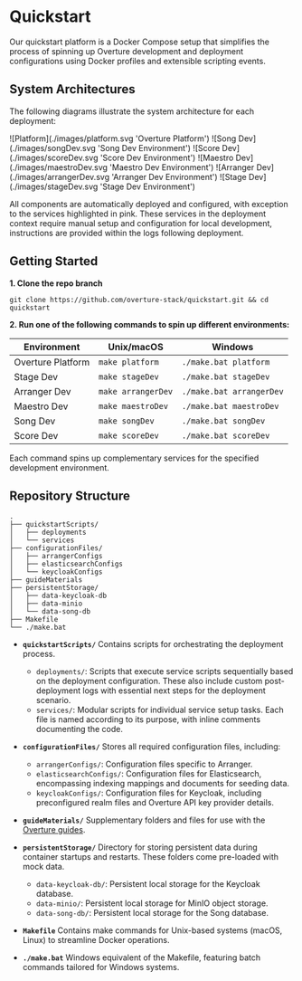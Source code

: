 # Quickstart

Our quickstart platform is a Docker Compose setup that simplifies the process of spinning up Overture development and deployment configurations using Docker profiles and extensible scripting events.

## System Architectures

The following diagrams illustrate the system architecture for each deployment:

<Tabs>
  <TabItem value="platform" label="Platform" default>
    ![Platform](./images/platform.svg 'Overture Platform')
  </TabItem>
  <TabItem value="songDev" label="SongDev">
    ![Song Dev](./images/songDev.svg 'Song Dev Environment')
  </TabItem>
  <TabItem value="scoreDev" label="ScoreDev">
    ![Score Dev](./images/scoreDev.svg 'Score Dev Environment')
  </TabItem>
  <TabItem value="maestroDev" label="MaestroDev">
    ![Maestro Dev](./images/maestroDev.svg 'Maestro Dev Environment')
  </TabItem>
  <TabItem value="arrangerDev" label="ArrangerDev">
    ![Arranger Dev](./images/arrangerDev.svg 'Arranger Dev Environment')
  </TabItem>
  <TabItem value="stageDev" label="StageDev">
    ![Stage Dev](./images/stageDev.svg 'Stage Dev Environment')
  </TabItem>
</Tabs>

All components are automatically deployed and configured, with exception to the services highlighted in pink. These services in the deployment context require manual setup and configuration for local development, instructions are provided within the logs following deployment.

## Getting Started

**1. Clone the repo branch**

```
git clone https://github.com/overture-stack/quickstart.git && cd quickstart
```

**2. Run one of the following commands to spin up different environments:**

| Environment       | Unix/macOS         | Windows                  |
| ----------------- | ------------------ | ------------------------ |
| Overture Platform | `make platform`    | `./make.bat platform`    |
| Stage Dev         | `make stageDev`    | `./make.bat stageDev`    |
| Arranger Dev      | `make arrangerDev` | `./make.bat arrangerDev` |
| Maestro Dev       | `make maestroDev`  | `./make.bat maestroDev`  |
| Song Dev          | `make songDev`     | `./make.bat songDev`     |
| Score Dev         | `make scoreDev`    | `./make.bat scoreDev`    |

Each command spins up complementary services for the specified development environment.

## Repository Structure

```
.
├── quickstartScripts/
│   ├── deployments
│   └── services
├── configurationFiles/
│   ├── arrangerConfigs
│   ├── elasticsearchConfigs
│   └── keycloakConfigs
├── guideMaterials
├── persistentStorage/
│   ├── data-keycloak-db
│   ├── data-minio
│   └── data-song-db
├── Makefile
└── ./make.bat
```

- **`quickstartScripts/`** Contains scripts for orchestrating the deployment process.

  - `deployments/`: Scripts that execute service scripts sequentially based on the deployment configuration. These also include custom post-deployment logs with essential next steps for the deployment scenario.
  - `services/`: Modular scripts for individual service setup tasks. Each file is named according to its purpose, with inline comments documenting the code.

- **`configurationFiles/`** Stores all required configuration files, including:

  - `arrangerConfigs/`: Configuration files specific to Arranger.
  - `elasticsearchConfigs/`: Configuration files for Elasticsearch, encompassing indexing mappings and documents for seeding data.
  - `keycloakConfigs/`: Configuration files for Keycloak, including preconfigured realm files and Overture API key provider details.

- **`guideMaterials/`** Supplementary folders and files for use with the [Overture guides](https://www.overture.bio/documentation/guides/).

- **`persistentStorage/`** Directory for storing persistent data during container startups and restarts. These folders come pre-loaded with mock data.

  - `data-keycloak-db/`: Persistent local storage for the Keycloak database.
  - `data-minio/`: Persistent local storage for MinIO object storage.
  - `data-song-db/`: Persistent local storage for the Song database.

- **`Makefile`** Contains make commands for Unix-based systems (macOS, Linux) to streamline Docker operations.

- **`./make.bat`** Windows equivalent of the Makefile, featuring batch commands tailored for Windows systems.
